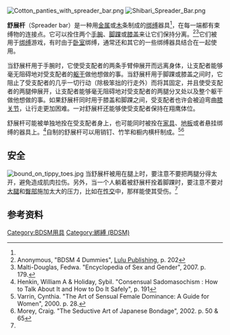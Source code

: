 [[File:Cotton_panties_with_spreader_bar.png|thumb]]
[[File:Shibari_Spreader_Bar.png|thumb]]

'''舒展杆'''（Spreader bar）是一种用[[金属|金属]]或[[木|木]]条制成的[[绑缚_(BDSM)|绑缚]]器具<ref name="cons"/>，在每一端都有束缚物的连接点。它可以拴住两个[[手腕|手腕]]、[[脚踝|脚踝]]或[[膝盖|膝盖]]来让它们保持分离。<ref>Anonymous, "BDSM 4 Dummies", [[Lulu_Publishing|Lulu Publishing]], p. 202</ref><ref>Malti-Douglas, Fedwa. "Encyclopedia of Sex and Gender", 2007. p. 179.</ref>它们被用于[[绑缚_(BDSM)|绑缚]]游戏，有时由于[[卧室|卧室]]绑缚，通常还和其它的一些绑缚器具结合在一起使用。

当舒展杆用于手腕时，它使受支配者的两条手臂伸展开而远离身体，让支配者能够毫无阻碍地对受支配者的[[躯干|躯干]]做他想做的事。当舒展杆用于脚踝或膝盖之间时，它阻止了受支配者的几乎一切行动（除极笨拙的行走外）而将其固定，并且使受支配者的两腿伸展开，让支配者能够毫无阻碍地对受支配者的两腿分叉处以及整个躯干做他想做的事。如果舒展杆同时用于膝盖和脚踝之间，受支配者也许会被迫弯曲[[膝关节|膝关节]]，让行走更加困难。一对舒展杆还能够使受支配者保持在翔鹰体位。

舒展杆可能被单独地拴在受支配者身上，也可能同时被拴在[[家具|家具]]、[[地板|地板]]或者悬挂绑缚的器具上。<ref name="cons">Henkin, William A & Holiday, Sybil. "Consensual Sadomasochism : How to Talk About It and How to Do It Safely", p. 191</ref>自制的舒展杆可以用销钉、竹竿和橱内横杆制成。<ref>Varrin, Cynthia. "The Art of Sensual Female Dominance: A Guide for Women", 2000. p. 28.</ref><ref>Morey, Craig. "The Seductive Art of Japanese Bondage", 2002. p. 50 & 65</ref>

==安全==
[[Image:bound_on_tippy_toes.jpg|thumb]]
当舒展杆被用在腿上时，要注意不要把两腿分得太开，避免造成肌肉拉伤。另外，当一个人躺着被舒展杆拴着脚踝时，要注意不要对[[大腿|大腿]]和[[臀部|臀部]]施加太大的压力，比如在[[性交|性交]]中，那样能使其受伤。<ref name="cons"/>

==参考资料==
{{reflist}}


{{medical-stub}}
{{sex-stub}}
{{BDSM}}
[[Category:BDSM用具|Category:BDSM用具]]
[[Category:綁縛_(BDSM)|Category:綁縛 (BDSM)]]